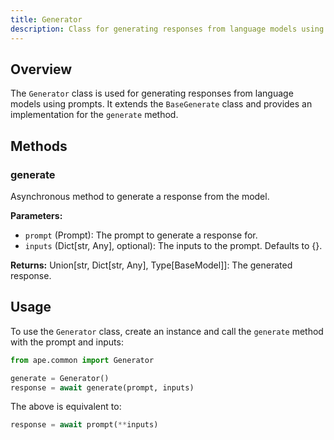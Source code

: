 ```yaml
---
title: Generator
description: Class for generating responses from language models using prompts.
---
```


## Overview

The `Generator` class is used for generating responses from language models using prompts. It extends the `BaseGenerate` class and provides an implementation for the `generate` method.

## Methods

### generate

Asynchronous method to generate a response from the model.

**Parameters:**

- `prompt` (Prompt): The prompt to generate a response for.
- `inputs` (Dict[str, Any], optional): The inputs to the prompt. Defaults to {}.

**Returns:**
Union[str, Dict[str, Any], Type[BaseModel]]: The generated response.

## Usage

To use the `Generator` class, create an instance and call the `generate` method with the prompt and inputs:

```python
from ape.common import Generator

generate = Generator()
response = await generate(prompt, inputs)
```

The above is equivalent to:

```python
response = await prompt(**inputs)
```
